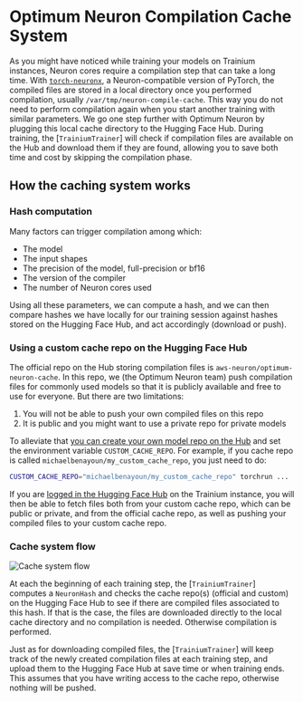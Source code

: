<!--Copyright 2023 The HuggingFace Team. All rights reserved.

Licensed under the Apache License, Version 2.0 (the "License"); you may not use this file except in compliance with
the License. You may obtain a copy of the License at

http://www.apache.org/licenses/LICENSE-2.0

Unless required by applicable law or agreed to in writing, software distributed under the License is distributed on
an "AS IS" BASIS, WITHOUT WARRANTIES OR CONDITIONS OF ANY KIND, either express or implied. See the License for the
specific language governing permissions and limitations under the License.
-->

# Optimum Neuron Compilation Cache System

As you might have noticed while training your models on Trainium instances, Neuron cores require a compilation step that can take a long time. 
With [`torch-neuronx`](https://github.com/aws-neuron/aws-neuron-samples/tree/master/torch-neuronx), a Neuron-compatible  version of PyTorch, the compiled files are stored in a local directory once you performed compilation, usually `/var/tmp/neuron-compile-cache`. This way you do not need to perform compilation again when you start another training with similar parameters. 
We go one step further with Optimum Neuron by plugging this local cache directory to the Hugging Face Hub. During training, the [`TrainiumTrainer`] will check if compilation files are available on the Hub and download them if they are found, allowing you to save both time and cost by skipping the compilation phase.

## How the caching system works

### Hash computation

Many factors can trigger compilation among which: 

- The model
- The input shapes
- The precision of the model, full-precision or bf16
- The version of the compiler
- The number of Neuron cores used

Using all these parameters, we can compute a hash, and we can then compare hashes we have locally for our training session against hashes stored on the Hugging Face Hub, and act accordingly (download or push).


### Using a custom cache repo on the Hugging Face Hub

The official repo on the Hub storing compilation files is `aws-neuron/optimum-neuron-cache`. In this repo, we (the Optimum Neuron team) push compilation files for commonly used models so that it is publicly available and free to use for everyone. But there are two limitations:

1. You will not be able to push your own compiled files on this repo 
2. It is public and you might want to use a private repo for private models

To alleviate that [you can create your own model repo on the Hub](https://huggingface.co/new) and set the environment variable `CUSTOM_CACHE_REPO`. For example, if you cache repo is called `michaelbenayoun/my_custom_cache_repo`, you just need to do:

```bash
CUSTOM_CACHE_REPO="michaelbenayoun/my_custom_cache_repo" torchrun ...
```

If you are [logged in the Hugging Face Hub](https://huggingface.co/docs/huggingface_hub/quick-start#login) on the Trainium instance, you will then be able to fetch files both from your custom cache repo, which can be public or private, and from the official cache repo, as well as pushing your compiled files to your custom cache repo. 

### Cache system flow

![Cache system flow](images/cache_system_flow.jpg)


At each the beginning of each training step, the  [`TrainiumTrainer`] computes a `NeuronHash` and checks the cache repo(s) (official and custom) on the Hugging Face Hub to see if there are compiled files associated to this hash. 
If that is the case, the files are downloaded directly to the local cache directory and no compilation is needed. Otherwise compilation is performed.


Just as for downloading compiled files, the [`TrainiumTrainer`] will keep track of the newly created compilation files at each training step, and upload them to the Hugging Face Hub at save time or when training ends. This assumes that you have writing access to the cache repo, otherwise nothing will be pushed. 




